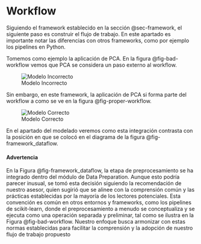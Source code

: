 # Workflow {#sec-workflow}

Siguiendo el framework establecido en la sección @sec-framework, el siguiente
paso es construir el flujo de trabajo.  En este apartado es importante notar
las diferencias con otros frameworks, como por ejemplo los pipelines en Python.

Tomemos como ejemplo la aplicación de PCA. En la figura @fig-bad-workflow 
vemos que PCA se considera un paso externo al workflow.

![Modelo Incorrecto](./imagenes/bad-workflow.svg){#fig-bad-workflow}

Sin embargo, en este framework, la aplicación de PCA si forma parte del
workflow a como se ve en la figura @fig-proper-workflow.

![Modelo Correcto](./imagenes/proper-workflow.svg){#fig-proper-workflow}

En el apartado del modelado veremos como esta integración contrasta con la
posición en que se colocó en el diagrama de la figura @fig-framework_dataflow.

::: {.callout-warning}
#### Advertencia
En la Figura @fig-framework_dataflow, la etapa de preprocesamiento se ha
integrado dentro del módulo de Data Preparation. Aunque esto podría parecer
inusual, se tomó esta decisión siguiendo la recomendación de nuestro asesor,
quien sugirió que se alinee con la comprensión común y las prácticas
establecidas por la mayoría de los lectores potenciales. Esta convención es
común en otros entornos y frameworks, como los pipelines de scikit-learn, donde
el preprocesamiento a menudo se conceptualiza y se ejecuta como una operación
separada y preliminar, tal como se ilustra en la Figura @fig-bad-workflow.
Nuestro enfoque busca armonizar con estas normas establecidas para facilitar la
comprensión y la adopción de nuestro flujo de trabajo propuesto
:::